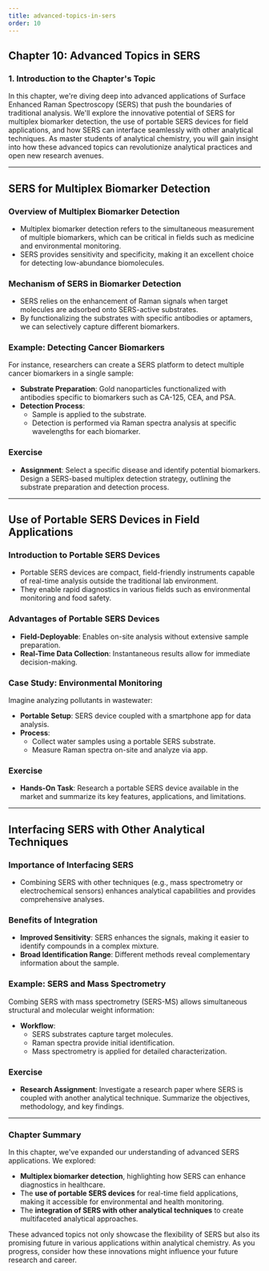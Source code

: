 ```yaml
---
title: advanced-topics-in-sers
order: 10
---
```


## Chapter 10: Advanced Topics in SERS

### 1. Introduction to the Chapter's Topic
In this chapter, we're diving deep into advanced applications of Surface Enhanced Raman Spectroscopy (SERS) that push the boundaries of traditional analysis. We'll explore the innovative potential of SERS for multiplex biomarker detection, the use of portable SERS devices for field applications, and how SERS can interface seamlessly with other analytical techniques. As master students of analytical chemistry, you will gain insight into how these advanced topics can revolutionize analytical practices and open new research avenues.

---

## SERS for Multiplex Biomarker Detection

### Overview of Multiplex Biomarker Detection
- Multiplex biomarker detection refers to the simultaneous measurement of multiple biomarkers, which can be critical in fields such as medicine and environmental monitoring.
- SERS provides sensitivity and specificity, making it an excellent choice for detecting low-abundance biomolecules.

### Mechanism of SERS in Biomarker Detection
- SERS relies on the enhancement of Raman signals when target molecules are adsorbed onto SERS-active substrates.
- By functionalizing the substrates with specific antibodies or aptamers, we can selectively capture different biomarkers.

### Example: Detecting Cancer Biomarkers
For instance, researchers can create a SERS platform to detect multiple cancer biomarkers in a single sample:
- **Substrate Preparation**: Gold nanoparticles functionalized with antibodies specific to biomarkers such as CA-125, CEA, and PSA.
- **Detection Process**:
  - Sample is applied to the substrate.
  - Detection is performed via Raman spectra analysis at specific wavelengths for each biomarker.

### Exercise
- **Assignment**: Select a specific disease and identify potential biomarkers. Design a SERS-based multiplex detection strategy, outlining the substrate preparation and detection process.

---

## Use of Portable SERS Devices in Field Applications

### Introduction to Portable SERS Devices
- Portable SERS devices are compact, field-friendly instruments capable of real-time analysis outside the traditional lab environment.
- They enable rapid diagnostics in various fields such as environmental monitoring and food safety.

### Advantages of Portable SERS Devices
- **Field-Deployable**: Enables on-site analysis without extensive sample preparation.
- **Real-Time Data Collection**: Instantaneous results allow for immediate decision-making.

### Case Study: Environmental Monitoring
Imagine analyzing pollutants in wastewater:
- **Portable Setup**: SERS device coupled with a smartphone app for data analysis.
- **Process**:
  - Collect water samples using a portable SERS substrate.
  - Measure Raman spectra on-site and analyze via app.

### Exercise
- **Hands-On Task**: Research a portable SERS device available in the market and summarize its key features, applications, and limitations.

---

## Interfacing SERS with Other Analytical Techniques

### Importance of Interfacing SERS
- Combining SERS with other techniques (e.g., mass spectrometry or electrochemical sensors) enhances analytical capabilities and provides comprehensive analyses.

### Benefits of Integration
- **Improved Sensitivity**: SERS enhances the signals, making it easier to identify compounds in a complex mixture.
- **Broad Identification Range**: Different methods reveal complementary information about the sample.

### Example: SERS and Mass Spectrometry
Combing SERS with mass spectrometry (SERS-MS) allows simultaneous structural and molecular weight information:
- **Workflow**:
  - SERS substrates capture target molecules.
  - Raman spectra provide initial identification.
  - Mass spectrometry is applied for detailed characterization.

### Exercise
- **Research Assignment**: Investigate a research paper where SERS is coupled with another analytical technique. Summarize the objectives, methodology, and key findings.

---

### Chapter Summary
In this chapter, we've expanded our understanding of advanced SERS applications. We explored:
- **Multiplex biomarker detection**, highlighting how SERS can enhance diagnostics in healthcare.
- The **use of portable SERS devices** for real-time field applications, making it accessible for environmental and health monitoring.
- The **integration of SERS with other analytical techniques** to create multifaceted analytical approaches.

These advanced topics not only showcase the flexibility of SERS but also its promising future in various applications within analytical chemistry. As you progress, consider how these innovations might influence your future research and career.